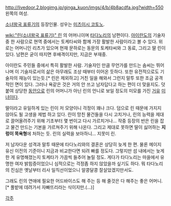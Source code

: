 http://livedoor.2.blogimg.jp/ginga_kuon/imgs/4/b/4b8acdfa.jpg?width=550
왼쪽의 여성.

[[소녀왕국 표류기]]의 등장인물. 성우는 [[미츠이시 코토노]].

[[wiki:"린(소녀왕국 표류기)" 린]] 의 어머니이며 [[타다노리]]의 남편이다. [[아이란도]]의 기술자 중 한 사람으로 현역 중에서는 토케타씨와 함께 가장 활발한 사람이라고 볼 수 있다. 위로는 어머니인 리츠가 있으며 현재 문하로는 동문의 토케타씨와 그 동료, 그리고 딸 린이 있다. 남편은 굳이 따지면 후배격이지만, 지금은 부재중.

아이란도 주민들 중에서 특히 활발한 사람. 기술자인 만큼 무언가를 만드는 솜씨는 뛰어나며 이 기술자로서의 삶은 아무래도 조상 때부터 이어온 듯하다. 또한 유전적으로도 기술자의 재능이 있는듯.[* 린은 제외하고] 거친 일을 해와서 그런지 말투 또한 조금 공격적인 면이 있다. 그러나 욕같은 것은 거의 안 쓰고 남자답다고 하는 편이 더 맞을지도. 덧붙여 상당한 [[동안]]으로 린의 어머니가 아닌 린의 언니로 보일 정도의 미모를 가진 [[거유]] [[미녀]]이다.

딸이라고 유일하게 있는 린이 저 모양이니 걱정이 꽤나 크다. 덤으로 린 때문에 가지지 않아도 될 고생을 제법 하고 있다. 린이 망친 물건들을 다시 고치거나, 린의 능력을 제대로 끌어올려주기 위해 기초부터 몇 번이고 다시 가르치거나... 작중 등장의 반은 린을 잡고 물건 만드는 기본을 가르쳐주기 위해 나온다. 그리고 제대로 못하면 딸이 싫어하는 '''지렁이 목욕형'''에 처하는 듯. 린의 실력을 보아하니... 지못미 린.

저 남자다운 성격과 말투 때문에 타다노리와의 결혼은 상당히 늦게 한 편. 물론 메이지 유신 이전의 기준이니 지금과 비교한다면 되려 빠를 정도다. 그렇지만 섬 내에서는 늦게 한 게 유명해졌는지 토케타가 가끔씩 들추어 놀릴 정도. 게다가 타다노리는 마을에서 유명한 여자 밝힘증이었으니 심적으로는 걱정좀 하지 않았을까 싶기도 하다. 뭐 타다노리의 진심은 옛날부터 리사 일직선이었으니 알콩달콩 잘살았겠지만서도.

그래도 린의 연애에 필요한 어드바이스도 해 주는 등 해 줄것은 다 해주는 좋은 어머니.[* 풀밭에 데려가서 자빠뜨리라는 식이지만.(…)]

[[각주]]
